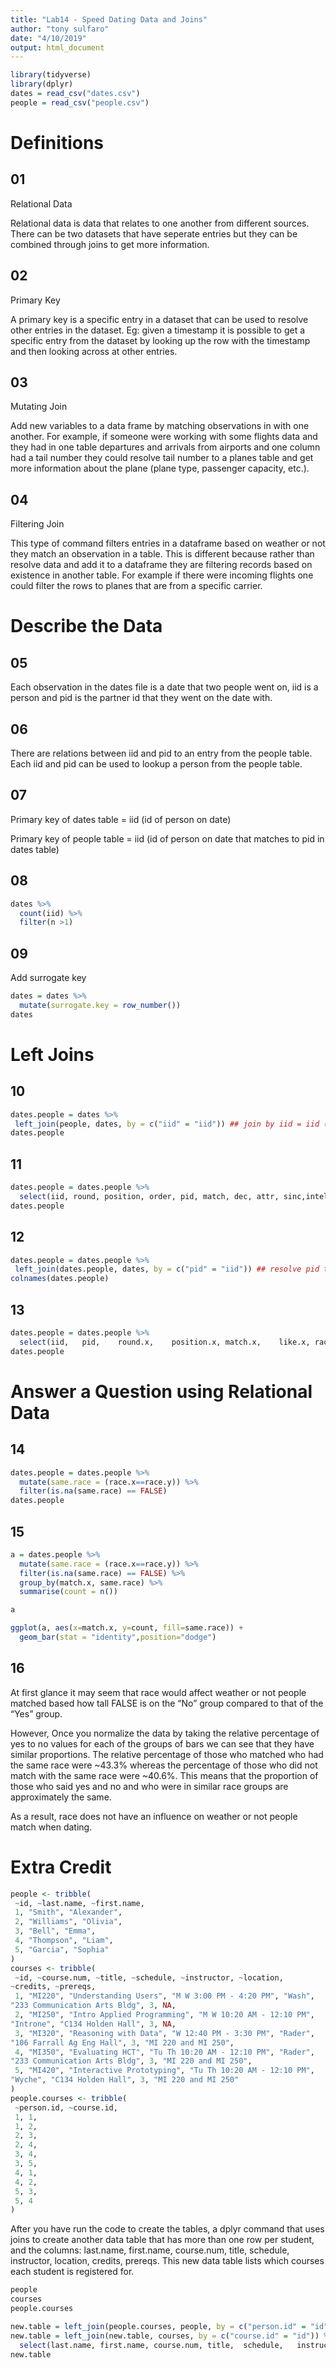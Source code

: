```yaml
---
title: "Lab14 - Speed Dating Data and Joins"
author: "tony sulfaro"
date: "4/10/2019"
output: html_document
---
```


```r
library(tidyverse)
library(dplyr)
dates = read_csv("dates.csv")
people = read_csv("people.csv")
```

# Definitions 

## 01

Relational Data

Relational data is data that relates to one another from different sources. There can be two datasets that have seperate entries but they can be combined through joins to get more information.

## 02

Primary Key

A primary key is a specific entry in a dataset that can be used to resolve other entries in the dataset. Eg: given a timestamp it is possible to get a specific entry from the dataset by looking up the row with the timestamp and then looking across at other entries.

## 03

Mutating Join

Add new variables to a data frame by matching observations in with one another. For example, if someone were working with some flights data and they had in one table departures and arrivals from airports and one column had a tail number they could resolve tail number to a planes table and get more information about the plane (plane type, passenger capacity, etc.).

## 04

Filtering Join

This type of command filters entries in a dataframe based on weather or not they match an observation in a table. This is different because rather than resolve data and add it to a dataframe they are filtering records based on existence in another table. For example if there were incoming flights one could filter the rows to planes that are from a specific carrier.

# Describe the Data

## 05

Each observation in the dates file is a date that two people went on, iid is a person and pid is the partner id that they went on the date with.

## 06

There are relations between iid and pid to an entry from the people table. Each iid and pid can be used to lookup a person from the people table.

## 07

Primary key of dates table = iid (id of person on date)

Primary key of people table = iid (id of person on date that matches to pid in dates table)

## 08

```r
dates %>%
  count(iid) %>%
  filter(n >1)
```

## 09

Add surrogate key

```r
dates = dates %>% 
  mutate(surrogate.key = row_number())
dates
```

# Left Joins

## 10

```r
dates.people = dates %>%
 left_join(people, dates, by = c("iid" = "iid")) ## join by iid = iid (resolve person not participant to their attributes)
dates.people
```

## 11

```r
dates.people = dates.people %>%
  select(iid, round, position, order, pid, match, dec, attr, sinc,intel,fun,amb,shar,like,prob,met,match_es,race)
dates.people
```

## 12

```r
dates.people = dates.people %>%
 left_join(dates.people, dates, by = c("pid" = "iid")) ## resolve pid to date attributes, {attribute}.y is pid attributes
colnames(dates.people)
```

## 13

```r
dates.people = dates.people %>%
  select(iid,	pid,	round.x,	position.x,	match.x,	like.x, race.x, race.y)
dates.people
```

# Answer a Question using Relational Data

## 14

```r
dates.people = dates.people %>%
  mutate(same.race = (race.x==race.y)) %>%
  filter(is.na(same.race) == FALSE)
dates.people
```

## 15

```r
a = dates.people %>%
  mutate(same.race = (race.x==race.y)) %>%
  filter(is.na(same.race) == FALSE) %>%
  group_by(match.x, same.race) %>%
  summarise(count = n())

a

ggplot(a, aes(x=match.x, y=count, fill=same.race)) + 
  geom_bar(stat = "identity",position="dodge")
```

## 16

At first glance it may seem that race would affect weather or not people matched based how tall FALSE is on the "No" group compared to that of the "Yes" group. 

However, Once you normalize the data by taking the relative percentage of yes to no values for each of the groups of bars we can see that they have similar proportions. The relative percentage of those who matched who had the same race were ~43.3% whereas the percentage of those who did not match with the same race were ~40.6%. This means that the proportion of those who said yes and no and who were in similar race groups are approximately the same.  

As a result, race does not have an influence on weather or not people match when dating.

# Extra Credit

```r
people <- tribble(
 ~id, ~last.name, ~first.name,
 1, "Smith", "Alexander",
 2, "Williams", "Olivia",
 3, "Bell", "Emma",
 4, "Thompson", "Liam",
 5, "Garcia", "Sophia"
)
courses <- tribble(
 ~id, ~course.num, ~title, ~schedule, ~instructor, ~location,
~credits, ~prereqs,
 1, "MI220", "Understanding Users", "M W 3:00 PM - 4:20 PM", "Wash",
"233 Communication Arts Bldg", 3, NA,
 2, "MI250", "Intro Applied Programming", "M W 10:20 AM - 12:10 PM",
"Introne", "C134 Holden Hall", 3, NA,
 3, "MI320", "Reasoning with Data", "W 12:40 PM - 3:30 PM", "Rader",
"106 Farrall Ag Eng Hall", 3, "MI 220 and MI 250",
 4, "MI350", "Evaluating HCT", "Tu Th 10:20 AM - 12:10 PM", "Rader",
"233 Communication Arts Bldg", 3, "MI 220 and MI 250",
 5, "MI420", "Interactive Prototyping", "Tu Th 10:20 AM - 12:10 PM",
"Wyche", "C134 Holden Hall", 3, "MI 220 and MI 250"
)
people.courses <- tribble(
 ~person.id, ~course.id,
 1, 1,
 1, 2,
 2, 3,
 2, 4,
 3, 4,
 3, 5,
 4, 1,
 4, 2,
 5, 3,
 5, 4
)
```

After you	have	run	the	code	to	create	the	tables,	a	dplyr	command	that	uses	joins to	create another data	table	that	has	more	than	one	row	per	student,	and	the	columns:	last.name, first.name,	course.num,	title,	schedule,	instructor,	location,	credits,	prereqs. This	new	data table lists	which	courses	each	student	is	registered	for.

```r
people
courses
people.courses

new.table = left_join(people.courses, people, by = c("person.id" = "id"))
new.table = left_join(new.table, courses, by = c("course.id" = "id")) %>%
  select(last.name, first.name,	course.num,	title,	schedule,	instructor,	location,	credits,	prereqs)
new.table
```
